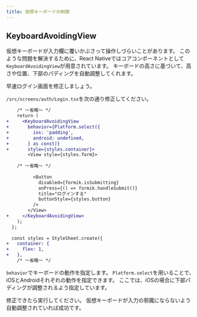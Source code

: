 ```yaml
---
title: 仮想キーボードの制御
---
```


## KeyboardAvoidingView

仮想キーボードが入力欄に覆いかぶさって操作しづらいことがあります。
このような問題を解決するために、React Nativeではコアコンポーネントとして`KeyboardAvoidingView`が用意されています。
キーボードの高さに基づいて、高さや位置、下部のパディングを自動調整してくれます。

早速ログイン画面を修正しましょう。

`/src/screens/auth/Login.tsx`を次の通り修正してください。

```diff title="/src/screens/auth/Login.tsx"
    /* ～省略～ */
    return (
+     <KeyboardAvoidingView
+       behavior={Platform.select({
+         ios: 'padding',
+         android: undefined,
+       } as const)}
+       style={styles.container}>
        <View style={styles.form}>
  
    /* ～省略～ */
  
          <Button
            disabled={formik.isSubmitting}
            onPress={() => formik.handleSubmit()}
            title="ログインする"
            buttonStyle={styles.button}
          />
        </View>
+     </KeyboardAvoidingView>
    );
  };
  
  const styles = StyleSheet.create({
+   container: {
+     flex: 1,
+   },
    /* ～省略～ */
```

`behavior`でキーボードの動作を指定します。
`Platform.select`を用いることで、iOSとAndroidそれぞれの動作を指定できます。
ここでは、iOSの場合に下部パディングが調整されるよう指定しています。

修正できたら実行してください。
仮想キーボードが入力の邪魔にならないよう自動調整されていれば成功です。
